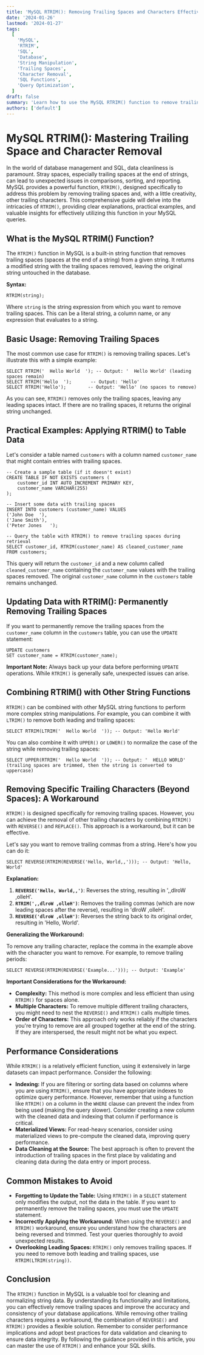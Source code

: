 ```yaml
---
title: 'MySQL RTRIM(): Removing Trailing Spaces and Characters Effectively'
date: '2024-01-26'
lastmod: '2024-01-27'
tags:
  [
    'MySQL',
    'RTRIM',
    'SQL',
    'Database',
    'String Manipulation',
    'Trailing Spaces',
    'Character Removal',
    'SQL Functions',
    'Query Optimization',
  ]
draft: false
summary: 'Learn how to use the MySQL RTRIM() function to remove trailing spaces and specific characters from strings. Explore practical examples and use cases for data cleaning and optimization.'
authors: ['default']
---
```


# MySQL RTRIM(): Mastering Trailing Space and Character Removal

In the world of database management and SQL, data cleanliness is paramount. Stray spaces, especially trailing spaces at the end of strings, can lead to unexpected issues in comparisons, sorting, and reporting. MySQL provides a powerful function, `RTRIM()`, designed specifically to address this problem by removing trailing spaces and, with a little creativity, other trailing characters. This comprehensive guide will delve into the intricacies of `RTRIM()`, providing clear explanations, practical examples, and valuable insights for effectively utilizing this function in your MySQL queries.

## What is the MySQL RTRIM() Function?

The `RTRIM()` function in MySQL is a built-in string function that removes trailing spaces (spaces at the end of a string) from a given string. It returns a modified string with the trailing spaces removed, leaving the original string untouched in the database.

**Syntax:**

```plaintext
RTRIM(string);
```

Where `string` is the string expression from which you want to remove trailing spaces. This can be a literal string, a column name, or any expression that evaluates to a string.

## Basic Usage: Removing Trailing Spaces

The most common use case for `RTRIM()` is removing trailing spaces. Let's illustrate this with a simple example:

```plaintext
SELECT RTRIM('  Hello World  '); -- Output: '  Hello World' (leading spaces remain)
SELECT RTRIM('Hello  ');       -- Output: 'Hello'
SELECT RTRIM('Hello');        -- Output: 'Hello' (no spaces to remove)
```

As you can see, `RTRIM()` removes only the trailing spaces, leaving any leading spaces intact. If there are no trailing spaces, it returns the original string unchanged.

## Practical Examples: Applying RTRIM() to Table Data

Let's consider a table named `customers` with a column named `customer_name` that might contain entries with trailing spaces.

```plaintext
-- Create a sample table (if it doesn't exist)
CREATE TABLE IF NOT EXISTS customers (
    customer_id INT AUTO_INCREMENT PRIMARY KEY,
    customer_name VARCHAR(255)
);

-- Insert some data with trailing spaces
INSERT INTO customers (customer_name) VALUES
('John Doe  '),
('Jane Smith'),
('Peter Jones   ');

-- Query the table with RTRIM() to remove trailing spaces during retrieval
SELECT customer_id, RTRIM(customer_name) AS cleaned_customer_name
FROM customers;
```

This query will return the `customer_id` and a new column called `cleaned_customer_name` containing the `customer_name` values with the trailing spaces removed. The original `customer_name` column in the `customers` table remains unchanged.

## Updating Data with RTRIM(): Permanently Removing Trailing Spaces

If you want to permanently remove the trailing spaces from the `customer_name` column in the `customers` table, you can use the `UPDATE` statement:

```plaintext
UPDATE customers
SET customer_name = RTRIM(customer_name);
```

**Important Note:** Always back up your data before performing `UPDATE` operations. While `RTRIM()` is generally safe, unexpected issues can arise.

## Combining RTRIM() with Other String Functions

`RTRIM()` can be combined with other MySQL string functions to perform more complex string manipulations. For example, you can combine it with `LTRIM()` to remove both leading and trailing spaces:

```plaintext
SELECT RTRIM(LTRIM('  Hello World  ')); -- Output: 'Hello World'
```

You can also combine it with `UPPER()` or `LOWER()` to normalize the case of the string while removing trailing spaces:

```plaintext
SELECT UPPER(RTRIM('  Hello World  ')); -- Output: '  HELLO WORLD' (trailing spaces are trimmed, then the string is converted to uppercase)
```

## Removing Specific Trailing Characters (Beyond Spaces): A Workaround

`RTRIM()` is designed specifically for removing trailing spaces. However, you can achieve the removal of other trailing characters by combining `RTRIM()` with `REVERSE()` and `REPLACE()`. This approach is a workaround, but it can be effective.

Let's say you want to remove trailing commas from a string. Here's how you can do it:

```plaintext
SELECT REVERSE(RTRIM(REVERSE('Hello, World,,'))); -- Output: 'Hello, World'
```

**Explanation:**

1. **`REVERSE('Hello, World,,')`**: Reverses the string, resulting in ',,dlroW ,olleH'.
2. **`RTRIM(',,dlroW ,olleH')`**: Removes the trailing commas (which are now leading spaces after the reverse), resulting in 'dlroW ,olleH'.
3. **`REVERSE('dlroW ,olleH')`**: Reverses the string back to its original order, resulting in 'Hello, World'.

**Generalizing the Workaround:**

To remove any trailing character, replace the comma in the example above with the character you want to remove. For example, to remove trailing periods:

```plaintext
SELECT REVERSE(RTRIM(REVERSE('Example...'))); -- Output: 'Example'
```

**Important Considerations for the Workaround:**

- **Complexity:** This method is more complex and less efficient than using `RTRIM()` for spaces alone.
- **Multiple Characters:** To remove multiple different trailing characters, you might need to nest the `REVERSE()` and `RTRIM()` calls multiple times.
- **Order of Characters:** This approach only works reliably if the characters you're trying to remove are all grouped together at the end of the string. If they are interspersed, the result might not be what you expect.

## Performance Considerations

While `RTRIM()` is a relatively efficient function, using it extensively in large datasets can impact performance. Consider the following:

- **Indexing:** If you are filtering or sorting data based on columns where you are using `RTRIM()`, ensure that you have appropriate indexes to optimize query performance. However, remember that using a function like `RTRIM()` on a column in the `WHERE` clause can prevent the index from being used (making the query slower). Consider creating a new column with the cleaned data and indexing that column if performance is critical.
- **Materialized Views:** For read-heavy scenarios, consider using materialized views to pre-compute the cleaned data, improving query performance.
- **Data Cleaning at the Source:** The best approach is often to prevent the introduction of trailing spaces in the first place by validating and cleaning data during the data entry or import process.

## Common Mistakes to Avoid

- **Forgetting to Update the Table:** Using `RTRIM()` in a `SELECT` statement only modifies the output, not the data in the table. If you want to permanently remove the trailing spaces, you must use the `UPDATE` statement.
- **Incorrectly Applying the Workaround:** When using the `REVERSE()` and `RTRIM()` workaround, ensure you understand how the characters are being reversed and trimmed. Test your queries thoroughly to avoid unexpected results.
- **Overlooking Leading Spaces:** `RTRIM()` only removes trailing spaces. If you need to remove both leading and trailing spaces, use `RTRIM(LTRIM(string))`.

## Conclusion

The `RTRIM()` function in MySQL is a valuable tool for cleaning and normalizing string data. By understanding its functionality and limitations, you can effectively remove trailing spaces and improve the accuracy and consistency of your database applications. While removing other trailing characters requires a workaround, the combination of `REVERSE()` and `RTRIM()` provides a flexible solution. Remember to consider performance implications and adopt best practices for data validation and cleaning to ensure data integrity. By following the guidance provided in this article, you can master the use of `RTRIM()` and enhance your SQL skills.

